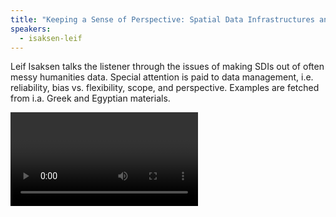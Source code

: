 ```yaml
---
title: "Keeping a Sense of Perspective: Spatial Data Infrastructures and the Humanities"
speakers:
  - isaksen-leif
---
```

Leif Isaksen talks the listener through the issues of making SDIs out of often messy humanities data. Special attention is paid to data management, i.e. reliability, bias vs. flexibility, scope, and perspective. Examples are fetched from i.a. Greek and Egyptian materials.

<Video provider="youtube" id="LmNVQwaxfNc">
  Presentation by Leif Isaksen
</Video>
